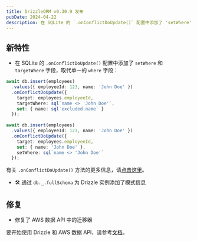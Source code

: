 ```yaml
---
title: DrizzleORM v0.30.9 发布
pubDate: 2024-04-22
description: 在 SQLite 的 `.onConflictDoUpdate()` 配置中添加了 'setWhere' 和 'targetWhere' 字段，通过 'db._.fullSchema' 为 Drizzle 实例添加了模式信息，并修复了 AWS 数据 API 中的迁移器。
---
```


## 新特性

- 在 SQLite 的 `.onConflictDoUpdate()` 配置中添加了 `setWhere` 和 `targetWhere` 字段，取代单一的 `where` 字段：

```ts copy
await db.insert(employees)
  .values({ employeeId: 123, name: 'John Doe' })
  .onConflictDoUpdate({
    target: employees.employeeId,
    targetWhere: sql`name <> 'John Doe'`,
    set: { name: sql`excluded.name` }
  });
  
await db.insert(employees)
  .values({ employeeId: 123, name: 'John Doe' })
  .onConflictDoUpdate({
    target: employees.employeeId,
    set: { name: 'John Doe' },
    setWhere: sql`name <> 'John Doe'`
  });
```

有关 `.onConflictDoUpdate()` 方法的更多信息，请[点击这里](/docs/insert#on-conflict-do-update)。

- 🛠️ 通过 `db._.fullSchema` 为 Drizzle 实例添加了模式信息

## 修复

- 修复了 AWS 数据 API 中的迁移器

要开始使用 Drizzle 和 AWS 数据 API，请参考[文档](/docs/get-started-postgresql#aws-data-api)。
